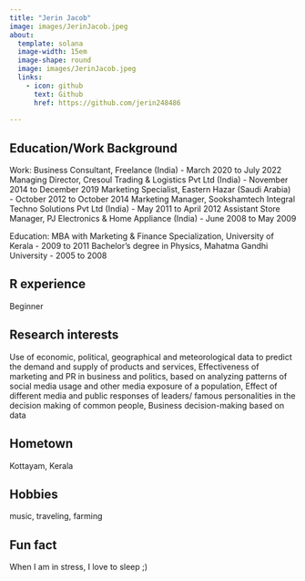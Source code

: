 ```yaml
---
title: "Jerin Jacob"
image: images/JerinJacob.jpeg
about:
  template: solana
  image-width: 15em
  image-shape: round
  image: images/JerinJacob.jpeg
  links:
    - icon: github
      text: Github
      href: https://github.com/jerin248486
      
---
```


## Education/Work Background
Work:
Business Consultant, Freelance (India) - March 2020 to July 2022 
Managing Director, Cresoul Trading & Logistics Pvt Ltd (India) - November 2014 to December 2019 
Marketing Specialist, Eastern Hazar (Saudi Arabia) - October 2012 to October 2014
Marketing Manager, Sookshamtech Integral Techno Solutions Pvt Ltd (India) - May 2011 to April 2012
Assistant Store Manager, PJ Electronics & Home Appliance (India) - June 2008 to May 2009

Education:
MBA with Marketing & Finance Specialization, University of Kerala - 2009 to 2011
Bachelor's degree in Physics, Mahatma Gandhi University - 2005 to 2008

## R experience
Beginner

## Research interests
Use of economic, political, geographical and meteorological data to predict the demand and supply of products and services, Effectiveness of marketing and PR in business and politics, based on analyzing patterns of social media usage and other media exposure of a population, Effect of different media and public responses of leaders/ famous personalities in the decision making of common people, Business decision-making based on data

## Hometown
Kottayam, Kerala

## Hobbies
music, traveling, farming 

## Fun fact
When I am in stress, I love to sleep ;)